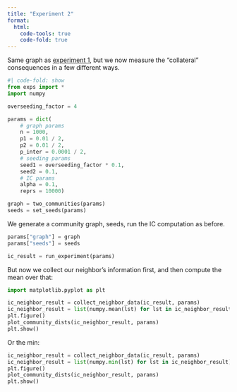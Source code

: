 ```yaml
---
title: "Experiment 2"
format: 
  html:
    code-tools: true
    code-fold: true
---
```


Same graph as [experiment 1](exp1.html), but we now measure the
"collateral" consequences in a few different ways.

```python
#| code-fold: show
from exps import *
import numpy

overseeding_factor = 4

params = dict(
    # graph params
    n = 1000,
    p1 = 0.01 / 2,
    p2 = 0.01 / 2,
    p_inter = 0.0001 / 2,
    # seeding params
    seed1 = overseeding_factor * 0.1,
    seed2 = 0.1,
    # IC params
    alpha = 0.1,
    reprs = 10000)

graph = two_communities(params)
seeds = set_seeds(params)
```

We generate a community graph, seeds, run the IC computation as before.

```python
params["graph"] = graph
params["seeds"] = seeds

ic_result = run_experiment(params)
```

But now we collect our neighbor's information first, and then compute the mean over that:

```python
import matplotlib.pyplot as plt

ic_neighbor_result = collect_neighbor_data(ic_result, params)
ic_neighbor_result = list(numpy.mean(lst) for lst in ic_neighbor_result)
plt.figure()
plot_community_dists(ic_neighbor_result, params)
plt.show()
```

Or the min:

```python
ic_neighbor_result = collect_neighbor_data(ic_result, params)
ic_neighbor_result = list(numpy.min(lst) for lst in ic_neighbor_result)
plt.figure()
plot_community_dists(ic_neighbor_result, params)
plt.show()
```

